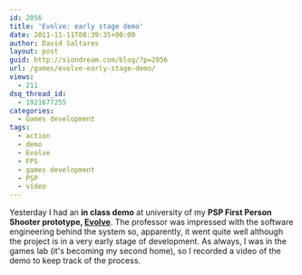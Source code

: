 ```yaml
---
id: 2056
title: 'Evolve: early stage demo'
date: 2011-11-11T08:39:35+00:00
author: David Saltares
layout: post
guid: http://siondream.com/blog/?p=2056
url: /games/evolve-early-stage-demo/
views:
  - 211
dsq_thread_id:
  - 1921677255
categories:
  - Games development
tags:
  - action
  - demo
  - Evolve
  - FPS
  - games development
  - PSP
  - vídeo
---
```


<YouTube videoId="7YKUMgVqrRs" />

Yesterday I had an **in class demo** at university of my **PSP First Person Shooter prototype, [Evolve](/games/evolve-psp-project/ 'Evolve: PSP project')**. The professor was impressed with the software engineering behind the system so, apparently, it went quite well although the project is in a very early stage of development. As always, I was in the games lab (it's becoming my second home), so I recorded a video of the demo to keep track of the process.
